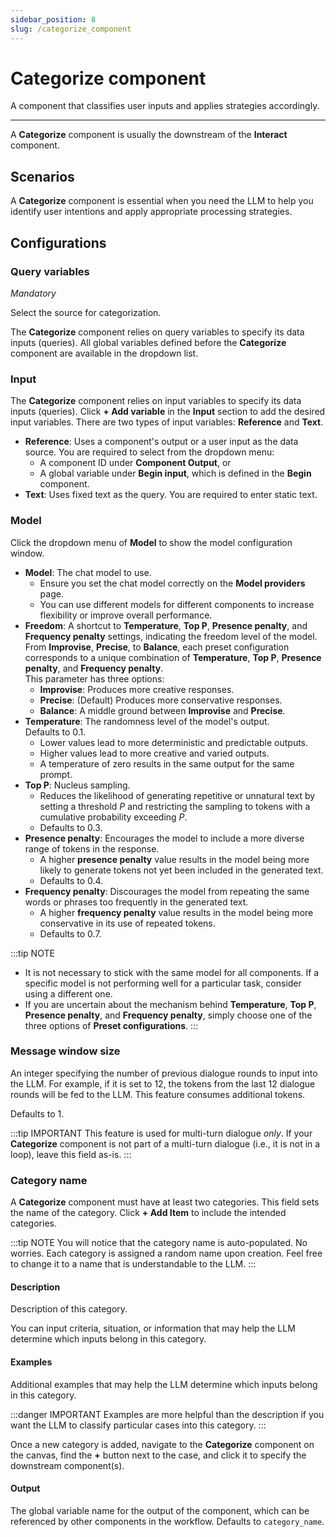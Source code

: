 ---
sidebar_position: 8
slug: /categorize_component
---

# Categorize component

A component that classifies user inputs and applies strategies accordingly. 

---

A **Categorize** component is usually the downstream of the **Interact** component.

## Scenarios

A **Categorize** component is essential when you need the LLM to help you identify user intentions and apply appropriate processing strategies.

## Configurations

### Query variables

*Mandatory*

Select the source for categorization.

The **Categorize** component relies on query variables to specify its data inputs (queries). All global variables defined before the **Categorize** component are available in the dropdown list.  


### Input

The **Categorize** component relies on input variables to specify its data inputs (queries). Click **+ Add variable** in the **Input** section to add the desired input variables. There are two types of input variables: **Reference** and **Text**.

- **Reference**: Uses a component's output or a user input as the data source. You are required to select from the dropdown menu:
  - A component ID under **Component Output**, or 
  - A global variable under **Begin input**, which is defined in the **Begin** component.
- **Text**: Uses fixed text as the query. You are required to enter static text.

### Model

Click the dropdown menu of **Model** to show the model configuration window.

- **Model**: The chat model to use.  
  - Ensure you set the chat model correctly on the **Model providers** page.
  - You can use different models for different components to increase flexibility or improve overall performance.
- **Freedom**: A shortcut to **Temperature**, **Top P**, **Presence penalty**, and **Frequency penalty** settings, indicating the freedom level of the model. From **Improvise**, **Precise**, to **Balance**, each preset configuration corresponds to a unique combination of **Temperature**, **Top P**, **Presence penalty**, and **Frequency penalty**.  
  This parameter has three options:  
  - **Improvise**: Produces more creative responses.
  - **Precise**: (Default) Produces more conservative responses.
  - **Balance**: A middle ground between **Improvise** and **Precise**.
- **Temperature**: The randomness level of the model's output.  
  Defaults to 0.1.  
  - Lower values lead to more deterministic and predictable outputs.
  - Higher values lead to more creative and varied outputs.
  - A temperature of zero results in the same output for the same prompt.
- **Top P**: Nucleus sampling.  
  - Reduces the likelihood of generating repetitive or unnatural text by setting a threshold *P* and restricting the sampling to tokens with a cumulative probability exceeding *P*.
  - Defaults to 0.3.
- **Presence penalty**: Encourages the model to include a more diverse range of tokens in the response.  
  - A higher **presence penalty** value results in the model being more likely to generate tokens not yet been included in the generated text.
  - Defaults to 0.4.
- **Frequency penalty**: Discourages the model from repeating the same words or phrases too frequently in the generated text.  
  - A higher **frequency penalty** value results in the model being more conservative in its use of repeated tokens.
  - Defaults to 0.7.

:::tip NOTE
- It is not necessary to stick with the same model for all components. If a specific model is not performing well for a particular task, consider using a different one.
- If you are uncertain about the mechanism behind **Temperature**, **Top P**, **Presence penalty**, and **Frequency penalty**, simply choose one of the three options of **Preset configurations**.
:::

### Message window size

An integer specifying the number of previous dialogue rounds to input into the LLM. For example, if it is set to 12, the tokens from the last 12 dialogue rounds will be fed to the LLM. This feature consumes additional tokens.

Defaults to 1.

:::tip IMPORTANT
This feature is used for multi-turn dialogue *only*. If your **Categorize** component is not part of a multi-turn dialogue (i.e., it is not in a loop), leave this field as-is.
:::

### Category name

A **Categorize** component must have at least two categories. This field sets the name of the category. Click **+ Add Item** to include the intended categories. 

:::tip NOTE
You will notice that the category name is auto-populated. No worries. Each category is assigned a random name upon creation. Feel free to change it to a name that is understandable to the LLM.
:::

#### Description

Description of this category.  

You can input criteria, situation, or information that may help the LLM determine which inputs belong in this category.

#### Examples

Additional examples that may help the LLM determine which inputs belong in this category.

:::danger IMPORTANT
Examples are more helpful than the description if you want the LLM to classify particular cases into this category.
:::

Once a new category is added, navigate to the **Categorize** component on the canvas, find the **+** button next to the case, and click it to specify the downstream component(s).


#### Output

The global variable name for the output of the component, which can be referenced by other components in the workflow. Defaults to `category_name`.